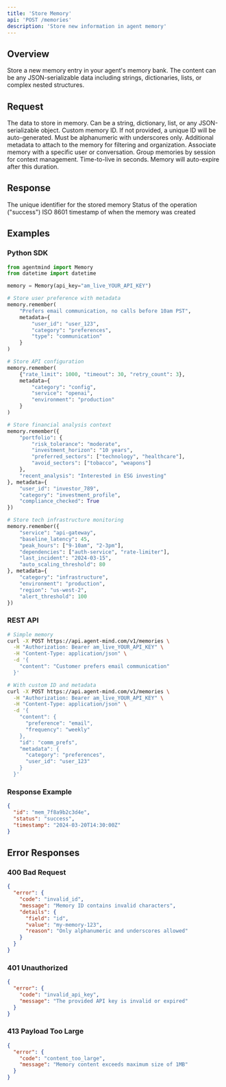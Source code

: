 ```yaml
---
title: 'Store Memory'
api: 'POST /memories'
description: 'Store new information in agent memory'
---
```


## Overview

Store a new memory entry in your agent's memory bank. The content can be any JSON-serializable data including strings, dictionaries, lists, or complex nested structures.

## Request

<ParamField body="content" type="any" required>
  The data to store in memory. Can be a string, dictionary, list, or any JSON-serializable object.
</ParamField>

<ParamField body="id" type="string">
  Custom memory ID. If not provided, a unique ID will be auto-generated. Must be alphanumeric with underscores only.
</ParamField>

<ParamField body="metadata" type="object">
  Additional metadata to attach to the memory for filtering and organization.
</ParamField>

<ParamField body="user_id" type="string">
  Associate memory with a specific user or conversation.
</ParamField>

<ParamField body="session_id" type="string">
  Group memories by session for context management.
</ParamField>

<ParamField body="ttl" type="integer">
  Time-to-live in seconds. Memory will auto-expire after this duration.
</ParamField>

## Response

<ResponseField name="id" type="string">
  The unique identifier for the stored memory
</ResponseField>

<ResponseField name="status" type="string">
  Status of the operation ("success")
</ResponseField>

<ResponseField name="timestamp" type="string">
  ISO 8601 timestamp of when the memory was created
</ResponseField>

## Examples

### Python SDK

```python
from agentmind import Memory
from datetime import datetime

memory = Memory(api_key="am_live_YOUR_API_KEY")

# Store user preference with metadata
memory.remember(
    "Prefers email communication, no calls before 10am PST",
    metadata={
        "user_id": "user_123",
        "category": "preferences",
        "type": "communication"
    }
)

# Store API configuration
memory.remember(
    {"rate_limit": 1000, "timeout": 30, "retry_count": 3},
    metadata={
        "category": "config",
        "service": "openai",
        "environment": "production"
    }
)

# Store financial analysis context
memory.remember({
    "portfolio": {
        "risk_tolerance": "moderate",
        "investment_horizon": "10 years",
        "preferred_sectors": ["technology", "healthcare"],
        "avoid_sectors": ["tobacco", "weapons"]
    },
    "recent_analysis": "Interested in ESG investing"
}, metadata={
    "user_id": "investor_789",
    "category": "investment_profile",
    "compliance_checked": True
})

# Store tech infrastructure monitoring
memory.remember({
    "service": "api-gateway",
    "baseline_latency": 45,
    "peak_hours": ["9-10am", "2-3pm"],
    "dependencies": ["auth-service", "rate-limiter"],
    "last_incident": "2024-03-15",
    "auto_scaling_threshold": 80
}, metadata={
    "category": "infrastructure",
    "environment": "production",
    "region": "us-west-2",
    "alert_threshold": 100
})
```

### REST API

```bash
# Simple memory
curl -X POST https://api.agent-mind.com/v1/memories \
  -H "Authorization: Bearer am_live_YOUR_API_KEY" \
  -H "Content-Type: application/json" \
  -d '{
    "content": "Customer prefers email communication"
  }'

# With custom ID and metadata
curl -X POST https://api.agent-mind.com/v1/memories \
  -H "Authorization: Bearer am_live_YOUR_API_KEY" \
  -H "Content-Type: application/json" \
  -d '{
    "content": {
      "preference": "email",
      "frequency": "weekly"
    },
    "id": "comm_prefs",
    "metadata": {
      "category": "preferences",
      "user_id": "user_123"
    }
  }'
```

### Response Example

```json
{
  "id": "mem_7f8a9b2c3d4e",
  "status": "success",
  "timestamp": "2024-03-20T14:30:00Z"
}
```

## Error Responses

### 400 Bad Request

```json
{
  "error": {
    "code": "invalid_id",
    "message": "Memory ID contains invalid characters",
    "details": {
      "field": "id",
      "value": "my-memory-123",
      "reason": "Only alphanumeric and underscores allowed"
    }
  }
}
```

### 401 Unauthorized

```json
{
  "error": {
    "code": "invalid_api_key",
    "message": "The provided API key is invalid or expired"
  }
}
```

### 413 Payload Too Large

```json
{
  "error": {
    "code": "content_too_large",
    "message": "Memory content exceeds maximum size of 1MB"
  }
}
```